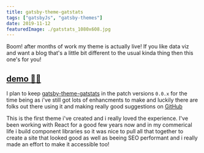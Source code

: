 ```yaml
---
title: gatsby-theme-gatstats
tags: ["gatsbyJs", "gatsby-themes"]
date: 2019-11-12
featuredImage: ./gatstats_1080x608.jpg
---
```


Boom! after months of work my theme is actually live! If you like data viz and want a blog that's a little bit different to the usual kinda thing then this one's for you!

## [demo 🤷‍♂️](https://gatsby-theme-gatstats.netlify.com/)

I plan to keep [gatsby-theme-gatstats](https://gatsby-theme-gatstats.netlify.com/) in the patch versions `0.0.x` for the time being as i've still got lots of enhancments to make and luckily there are folks out there using it and making really good suggestions on [GitHub](https://github.com/PaulieScanlon/gatsby-theme-gatstats/issues)

This is the first theme i've created and i really loved the experience. I've been working with React for a good few years now and in my commerical life i build component libraries so it was nice to pull all that together to create a site that looked good as well as beeing SEO performant and i really made an effort to make it accessible too!
